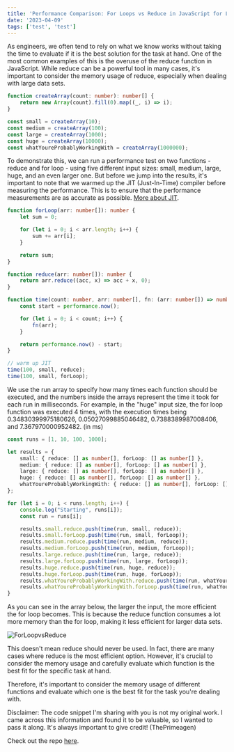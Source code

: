```yaml
---
title: 'Performance Comparison: For Loops vs Reduce in JavaScript for Large Data Sets'
date: '2023-04-09'
tags: ['test', 'test']
---
```


As engineers, we often tend to rely on what we know works without taking the time to evaluate if it is the best solution for the task at hand. One of the most common examples of this is the overuse of the reduce function in JavaScript. While reduce can be a powerful tool in many cases, it's important to consider the memory usage of reduce, especially when dealing with large data sets.

```typescript
function createArray(count: number): number[] {
    return new Array(count).fill(0).map((_, i) => i);
}

const small = createArray(10);
const medium = createArray(100);
const large = createArray(1000);
const huge = createArray(10000);
const whatYoureProbablyWorkingWith = createArray(1000000);
```

To demonstrate this, we can run a performance test on two functions - reduce and for loop - using five different input sizes: small, medium, large, huge, and an even larger one. But before we jump into the results, it's important to note that we warmed up the JIT (Just-In-Time) compiler before measuring the performance. This is to ensure that the performance measurements are as accurate as possible. [More about JIT](https://blog.bitsrc.io/the-jit-in-javascript-just-in-time-compiler-798b66e44143).

```typescript
function forLoop(arr: number[]): number {
    let sum = 0;

    for (let i = 0; i < arr.length; i++) {
        sum += arr[i];
    }

    return sum;
}

function reduce(arr: number[]): number {
    return arr.reduce((acc, x) => acc + x, 0);
} 

function time(count: number, arr: number[], fn: (arr: number[]) => number): number {
    const start = performance.now();

    for (let i = 0; i < count; i++) {
        fn(arr);
    }

    return performance.now() - start;
}

// warm up JIT
time(100, small, reduce);
time(100, small, forLoop);
```

We use the run array to specify how many times each function should be executed, and the numbers inside the arrays represent the time it took for each run in milliseconds. For example, in the "huge" input size, the for loop function was executed 4 times, with the execution times being 0.34830399975180626, 0.05027099885046482, 0.7388389987008406, and 7.367970000952482. (in ms)

```typescript
const runs = [1, 10, 100, 1000];

let results = {
    small: { reduce: [] as number[], forLoop: [] as number[] },
    medium: { reduce: [] as number[], forLoop: [] as number[] },
    large: { reduce: [] as number[], forLoop: [] as number[] },
    huge: { reduce: [] as number[], forLoop: [] as number[] },
    whatYoureProbablyWorkingWith: { reduce: [] as number[], forLoop: [] as number[] },
};

for (let i = 0; i < runs.length; i++) {
    console.log("Starting", runs[i]);
    const run = runs[i];

    results.small.reduce.push(time(run, small, reduce));
    results.small.forLoop.push(time(run, small, forLoop));
    results.medium.reduce.push(time(run, medium, reduce));
    results.medium.forLoop.push(time(run, medium, forLoop));
    results.large.reduce.push(time(run, large, reduce));
    results.large.forLoop.push(time(run, large, forLoop));
    results.huge.reduce.push(time(run, huge, reduce));
    results.huge.forLoop.push(time(run, huge, forLoop));
    results.whatYoureProbablyWorkingWith.reduce.push(time(run, whatYoureProbablyWorkingWith, reduce));
    results.whatYoureProbablyWorkingWith.forLoop.push(time(run, whatYoureProbablyWorkingWith, forLoop));
}
```

As you can see in the array below, the larger the input, the more efficient the for loop becomes. This is because the reduce function consumes a lot more memory than the for loop, making it less efficient for larger data sets.

![ForLoopvsReduce](/images/ForLoopvsReduce.jpeg)

This doesn't mean reduce should never be used. In fact, there are many cases where reduce is the most efficient option. However, it's crucial to consider the memory usage and carefully evaluate which function is the best fit for the specific task at hand.

Therefore, it's important to consider the memory usage of different functions and evaluate which one is the best fit for the task you're dealing with.

Disclaimer: The code snippet I'm sharing with you is not my original work. I came across this information and found it to be valuable, so I wanted to pass it along. It's always important to give credit! (ThePrimeagen)

Check out the repo [here](https://github.com/kx0101/reduce-vs-forloop/blob/main/microbenchmark.ts).
